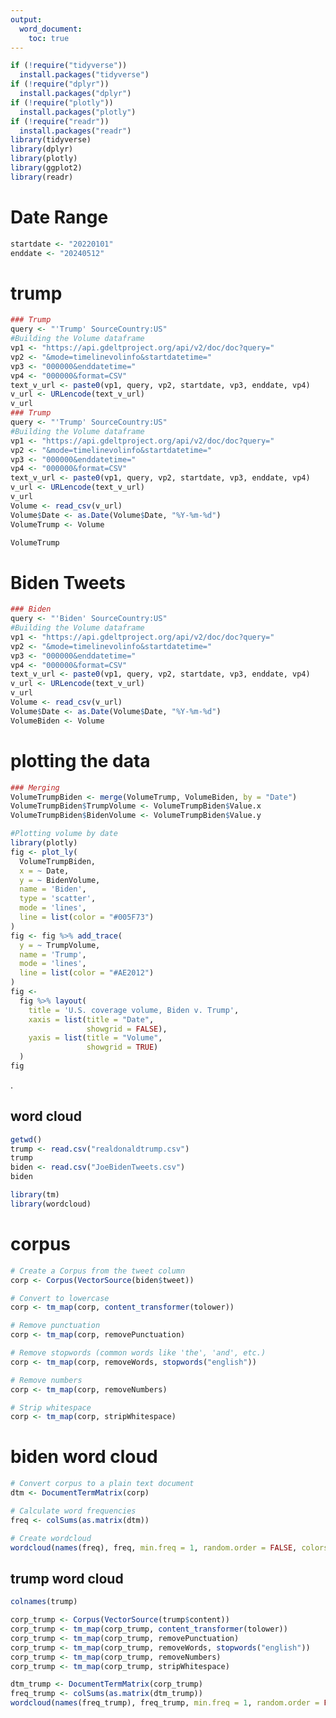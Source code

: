 ```yaml
---
output: 
  word_document: 
    toc: true
---
```

```r
if (!require("tidyverse"))
  install.packages("tidyverse")
if (!require("dplyr"))
  install.packages("dplyr")
if (!require("plotly"))
  install.packages("plotly")
if (!require("readr"))
  install.packages("readr")
library(tidyverse)
library(dplyr)
library(plotly)
library(ggplot2)
library(readr)
```


# Date Range

```r
startdate <- "20220101"
enddate <- "20240512"
```

# trump


```r
### Trump
query <- "'Trump' SourceCountry:US"
#Building the Volume dataframe
vp1 <- "https://api.gdeltproject.org/api/v2/doc/doc?query="
vp2 <- "&mode=timelinevolinfo&startdatetime="
vp3 <- "000000&enddatetime="
vp4 <- "000000&format=CSV"
text_v_url <- paste0(vp1, query, vp2, startdate, vp3, enddate, vp4)
v_url <- URLencode(text_v_url)
v_url
### Trump
query <- "'Trump' SourceCountry:US"
#Building the Volume dataframe
vp1 <- "https://api.gdeltproject.org/api/v2/doc/doc?query="
vp2 <- "&mode=timelinevolinfo&startdatetime="
vp3 <- "000000&enddatetime="
vp4 <- "000000&format=CSV"
text_v_url <- paste0(vp1, query, vp2, startdate, vp3, enddate, vp4)
v_url <- URLencode(text_v_url)
v_url
Volume <- read_csv(v_url)
Volume$Date <- as.Date(Volume$Date, "%Y-%m-%d")
VolumeTrump <- Volume
```

```r
VolumeTrump
```



# Biden Tweets

```r
### Biden
query <- "'Biden' SourceCountry:US"
#Building the Volume dataframe
vp1 <- "https://api.gdeltproject.org/api/v2/doc/doc?query="
vp2 <- "&mode=timelinevolinfo&startdatetime="
vp3 <- "000000&enddatetime="
vp4 <- "000000&format=CSV"
text_v_url <- paste0(vp1, query, vp2, startdate, vp3, enddate, vp4)
v_url <- URLencode(text_v_url)
v_url
Volume <- read_csv(v_url)
Volume$Date <- as.Date(Volume$Date, "%Y-%m-%d")
VolumeBiden <- Volume

```


# plotting the data 

```r
### Merging
VolumeTrumpBiden <- merge(VolumeTrump, VolumeBiden, by = "Date")
VolumeTrumpBiden$TrumpVolume <- VolumeTrumpBiden$Value.x
VolumeTrumpBiden$BidenVolume <- VolumeTrumpBiden$Value.y

#Plotting volume by date
library(plotly)
fig <- plot_ly(
  VolumeTrumpBiden,
  x = ~ Date,
  y = ~ BidenVolume,
  name = 'Biden',
  type = 'scatter',
  mode = 'lines',
  line = list(color = "#005F73")
)
fig <- fig %>% add_trace(
  y = ~ TrumpVolume,
  name = 'Trump',
  mode = 'lines',
  line = list(color = "#AE2012")
)
fig <-
  fig %>% layout(
    title = 'U.S. coverage volume, Biden v. Trump',
    xaxis = list(title = "Date",
                 showgrid = FALSE),
    yaxis = list(title = "Volume",
                 showgrid = TRUE)
  )
fig
```

.

## word cloud

```r
getwd()
trump <- read.csv("realdonaldtrump.csv")
trump
biden <- read.csv("JoeBidenTweets.csv")
biden
```


```r
library(tm)
library(wordcloud)
```

# corpus


```r
# Create a Corpus from the tweet column
corp <- Corpus(VectorSource(biden$tweet))

# Convert to lowercase
corp <- tm_map(corp, content_transformer(tolower))

# Remove punctuation
corp <- tm_map(corp, removePunctuation)

# Remove stopwords (common words like 'the', 'and', etc.)
corp <- tm_map(corp, removeWords, stopwords("english"))

# Remove numbers
corp <- tm_map(corp, removeNumbers)

# Strip whitespace
corp <- tm_map(corp, stripWhitespace)

```


# biden word  cloud

```r
# Convert corpus to a plain text document
dtm <- DocumentTermMatrix(corp)

# Calculate word frequencies
freq <- colSums(as.matrix(dtm))

# Create wordcloud
wordcloud(names(freq), freq, min.freq = 1, random.order = FALSE, colors = brewer.pal(8, "Dark2"))
```



## trump word cloud
```r
colnames(trump)
```

```r
corp_trump <- Corpus(VectorSource(trump$content))
corp_trump <- tm_map(corp_trump, content_transformer(tolower))
corp_trump <- tm_map(corp_trump, removePunctuation)
corp_trump <- tm_map(corp_trump, removeWords, stopwords("english"))
corp_trump <- tm_map(corp_trump, removeNumbers)
corp_trump <- tm_map(corp_trump, stripWhitespace)

```


```r
dtm_trump <- DocumentTermMatrix(corp_trump)
freq_trump <- colSums(as.matrix(dtm_trump))
wordcloud(names(freq_trump), freq_trump, min.freq = 1, random.order = FALSE, colors = brewer.pal(8, "Dark2"))

```

